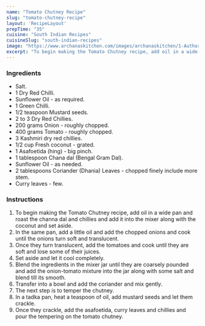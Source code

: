 ---
name: "Tomato Chutney Recipe"
slug: "tomato-chutney-recipe"
layout: 'RecipeLayout'
prepTime: "35"
cuisine: "South Indian Recipes"
cuisineSlug: "south-indian-recipes"
image: "https://www.archanaskitchen.com/images/archanaskitchen/1-Author/Gauravi_Vinay/Tomato_chutney_for_soft_idlis_Khao_gali_style.jpg"
excerpt: "To begin making the Tomato Chutney recipe, add oil in a wide pan and roast the channa dal and chillies and add it into the mixer along with the coconut and set aside"
---

### Ingredients

- Salt.
- 1 Dry Red Chilli.
- Sunflower Oil - as required.
- 1 Green Chilli.
- 1/2 teaspoon Mustard seeds.
- 2 to 3 Dry Red Chillies.
- 200 grams Onion - roughly chopped.
- 400 grams Tomato - roughly chopped.
- 3 Kashmiri dry red chillies.
- 1/2 cup Fresh coconut - grated.
- 1 Asafoetida (hing) - big pinch.
- 1 tablespoon Chana dal (Bengal Gram Dal).
- Sunflower Oil - as needed.
- 2 tablespoons Coriander (Dhania) Leaves - chopped finely include more stem.
- Curry leaves - few.

### Instructions

1. To begin making the Tomato Chutney recipe, add oil in a wide pan and roast the channa dal and chillies and add it into the mixer along with the coconut and set aside.
1. In the same pan, add a little oil and add the chopped onions and cook until the onions turn soft and translucent.
1. Once they turn translucent, add the tomatoes and cook until they are soft and lose some of their juices.
1. Set aside and let it cool completely.
1. Blend the ingredients in the mixer jar until they are coarsely pounded and add the onion-tomato mixture into the jar along with some salt and blend till its smooth.
1. Transfer into a bowl and add the coriander and mix gently.
1. The next step is to temper the chutney.
1. In a tadka pan, heat a teaspoon of oil, add mustard seeds and let them crackle.
1. Once they crackle, add the asafoetida, curry leaves and chillies and pour the tempering on the tomato chutney.
